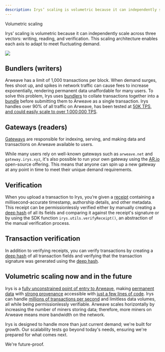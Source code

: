 ```yaml
---
description: Irys’ scaling is volumetric because it can independently scale across three vectors - writing, reading, and verification.
---
```



<div className="flex flex-col mt-5">
	<div className="flex items-end">
		<div className="">
			<Heading level={1}>Volumetric scaling</Heading>
		</div>
	</div>
</div>

Irys’ scaling is volumetric because it can independently scale across three vectors: writing, reading, and verification. This scaling architecture enables each axis to adapt to meet fluctuating demand.

<img className="border border-[#FEF4EE] rounded-xl mt-5 w-full" src="/img/irys-volumetric-scaling.png" />

## Bundlers (writers)

Arweave has a limit of 1,000 transactions per block. When demand surges, fees shoot up, and spikes in network traffic can cause fees to increase exponentially, rendering permanent data unaffordable for many users. To solve this problem, Irys uses [bundlers](/learn/bundling) to collate transactions together into a [bundle](/learn/bundles) before submitting them to Arweave as a single transaction. Irys handles over 90% of all traffic on Arweave, has been tested at [50K TPS, and could easily scale to over 1,000,000 TPS](https://www.youtube.com/watch?v=JKEivHKDXAo).

## Gateways (readers)

[Gateways](/overview/gateways) are responsible for indexing, serving, and making data and transactions on Arweave available to users.

While many users rely on well-known gateways such as `arweave.net` and `gateway.irys.xyz`, it's also possible to run your own gateway using the [AR.io](https://ar.io/) open-source offering. This means that anyone can spin up a new gateway at any point in time to meet their unique demand requirements.

## Verification

When you upload a transaction to Irys, you’re given a [receipt](/learn/receipts) containing a millisecond-accurate timestamp, authorship details, and other metadata. This receipt can be permissionlessly verified either by manually creating a [deep hash](/terminology#deep-hash) of all its fields and comparing it against the receipt's signature or by using the SDK function `irys.utils.verifyReceipt()`, an abstraction of the manual verification process.

## Transaction verification

In addition to verifying receipts, you can verify transactions by creating a [deep hash](/terminology#deep-hash) of all transaction fields and verifying that the transaction signature was generated using the [deep hash](/terminology#deep-hash).

## Volumetric scaling now and in the future

Irys is a [fully unconstrained point of entry to Arweave](/learn/transaction-lifecycle), making [permanent data](/overview/permanent-data) with [strong provenance](/learn/strong-provenance) accessible with [just a few lines of code](/developer-docs/irys-sdk#uploading-a-file). Irys can handle [millions of transactions per second](https://www.youtube.com/watch?v=JKEivHKDXAo) and limitless data volumes, all while being permissionlessly verifiable. Arweave scales horizontally by increasing the number of miners storing data; therefore, more miners on Arweave means more bandwidth on the network.

Irys is designed to handle more than just current demand; we're built for growth. Our scalability tests go beyond today's needs, ensuring we're prepared for what comes next.

We're future-proof.
